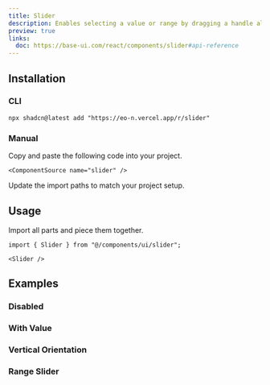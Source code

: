 ```yaml
---
title: Slider
description: Enables selecting a value or range by dragging a handle along a track.
preview: true
links:
  doc: https://base-ui.com/react/components/slider#api-reference
---
```


<ComponentTabs name="slider-demo" />

## Installation

### CLI

```package-install
npx shadcn@latest add "https://eo-n.vercel.app/r/slider"
```

### Manual

<Steps>

  <Step>
    Copy and paste the following code into your project.

    <ComponentSource name="slider" />

  </Step>
  
  <Step>Update the import paths to match your project setup.</Step>

</Steps>

## Usage

Import all parts and piece them together.

```tsx
import { Slider } from "@/components/ui/slider";
```

```tsx
<Slider />
```

## Examples

### Disabled

<ComponentTabs name="slider-disabled" />

### With Value

<ComponentTabs name="slider-with-value" />

### Vertical Orientation

<ComponentTabs name="slider-vertical" />

### Range Slider

<ComponentTabs name="slider-range" />
